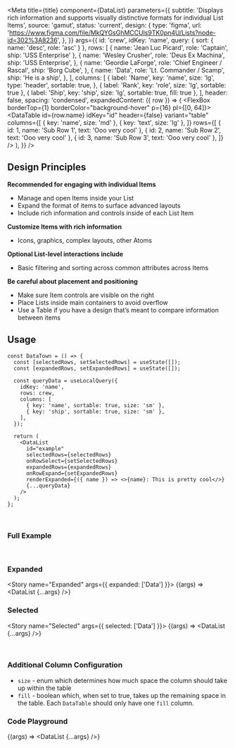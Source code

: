 

<Meta
  title={title}
  component={DataList}
  parameters={{
    subtitle:
      'Displays rich information and supports visually distinctive formats for individual List Items',
    source: 'gamut',
    status: 'current',
    design: {
      type: 'figma',
      url:
        'https://www.figma.com/file/MkQYGsGhMCCUls9TK0pn4U/Lists?node-id=302%3A8236',
    },
  }}
  args={{
    id: 'crew',
    idKey: 'name',
    query: { sort: { name: 'desc', role: 'asc' } },
    rows: [
      { name: 'Jean Luc Picard', role: 'Captain', ship: 'USS Enterprise' },
      {
        name: 'Wesley Crusher',
        role: 'Deus Ex Machina',
        ship: 'USS Enterprise',
      },
      {
        name: 'Geordie LaForge',
        role: 'Chief Engineer / Rascal',
        ship: 'Borg Cube',
      },
      {
        name: 'Data',
        role: 'Lt. Commander / Scamp',
        ship: 'He is a ship',
      },
    ],
    columns: [
      {
        label: 'Name',
        key: 'name',
        size: 'lg',
        type: 'header',
        sortable: true,
      },
      { label: 'Rank', key: 'role', size: 'lg', sortable: true },
      { label: 'Ship', key: 'ship', size: 'lg', sortable: true, fill: true },
    ],
    header: false,
    spacing: 'condensed',
    expandedContent: ({ row }) => (
      <FlexBox borderTop={1} borderColor="background-hover" p={16} pl={[0, 64]}>
        <DataTable
          id={row.name}
          idKey="id"
          header={false}
          variant="table"
          columns={[
            { key: 'name', size: 'md' },
            { key: 'text', size: 'lg' },
          ]}
          rows={[
            { id: 1, name: 'Sub Row 1', text: 'Ooo very cool' },
            { id: 2, name: 'Sub Row 2', text: 'Ooo very cool' },
            { id: 3, name: 'Sub Row 3', text: 'Ooo very cool' },
          ]}
        />
      </FlexBox>
    ),
  }}
/>

## Design Principles

**Recommended for engaging with individual Items**

- Manage and open Items inside your List
- Expand the format of items to surface advanced layouts
- Include rich information and controls inside of each List Item

**Customize Items with rich information**

- Icons, graphics, complex layouts, other Atoms

**Optional List-level interactions include**

- Basic filtering and sorting across common attributes across Items

**Be careful about placement and positioning**

- Make sure Item controls are visible on the right
- Place Lists inside main containers to avoid overflow
- Use a Table if you have a design that’s meant to compare information between items

## Usage

```tsx
const DataTown = () => {
  const [selectedRows, setSelectedRows] = useState([]);
  const [expandedRows, setExpandedRows] = useState([]);

  const queryData = useLocalQuery({
    idKey: 'name',
    rows: crew,
    columns: [
      { key: 'name', sortable: true, size: 'sm' },
      { key: 'ship', sortable: true, size: 'sm' },
    ],
  });

  return (
    <DataList
      id="example"
      selectedRows={selectedRows}
      onRowSelect={setSelectedRows}
      expandedRows={expandedRows}
      onRowExpand={setExpandedRows}
      renderExpanded={({ name }) => <>{name}: This is pretty cool</>}
      {...queryData}
    />
  );
};
```

<br />

### Full Example

<Story name="Full Example">
  <DataListTemplate />
</Story>

<br />

### Expanded

<Story name="Expanded" args={{ expanded: ['Data'] }}>
  {(args) => <DataList {...args} />}
</Story>

### Selected

<Story name="Selected" args={{ selected: ['Data'] }}>
  {(args) => <DataList {...args} />}
</Story>

<br />

### Additional Column Configuration

- `size` - enum which determines how much space the column should take up within the table
- `fill` - boolean which, when set to true, takes up the remaining space in the table. Each `DataTable` should only have one `fill` column.

### Code Playground

<Story name="DataList">{(args) => <DataList {...args} />}</Story>

<br />
<br />
<br />

<PropsTable story="DataList" />
